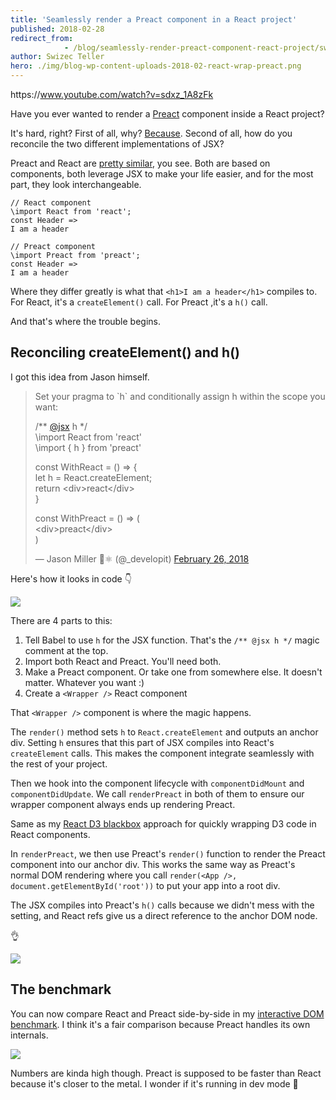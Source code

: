 ```yaml
---
title: 'Seamlessly render a Preact component in a React project'
published: 2018-02-28
redirect_from: 
            - /blog/seamlessly-render-preact-component-react-project/swizec/8224
author: Swizec Teller
hero: ./img/blog-wp-content-uploads-2018-02-react-wrap-preact.png
---
```

https&#x3A;//www.youtube.com/watch?v=sdxz_1A8zFk



Have you ever wanted to render a [Preact](https://preactjs.com/) component inside a React project?



It's hard, right? First of all, why? [Because](https://swizec.com/blog/building-interactive-dom-benchmark-preliminary-results/swizec/8219). Second of all, how do you reconcile the two different implementations of JSX?



Preact and React are [pretty similar](https://github.com/developit/preact/wiki/Differences-to-React), you see. Both are based on components, both leverage JSX to make your life easier, and for the most part, they look interchangeable.



```
// React component
\import React from 'react';
const Header => 
I am a header
```



```
// Preact component
\import Preact from 'preact';
const Header => 
I am a header
```



Where they differ greatly is what that `<h1>I am a header</h1>` compiles to. For React, it's a `createElement()` call. For Preact ,it's a `h()` call.



And that's where the trouble begins.



## Reconciling createElement() and h()



I got this idea from Jason himself.



> Set your pragma to \`h\` and conditionally assign h within the scope you want:  
>   
> /\*\* [@jsx](https://twitter.com/jsx?ref_src=twsrc%5Etfw) h \*/  
> \\import React from 'react'  
> \\import { h } from 'preact'  
>   
> const WithReact = () => {  
> let h = React.createElement;  
> return &lt;div>react&lt;/div>  
> }  
>   
> const WithPreact = () => (  
> &lt;div>preact&lt;/div>  
> )
>
> — Jason Miller 🦊⚛ (@\_developit) [February 26, 2018](https://twitter.com/_developit/status/968143181694033921?ref_src=twsrc%5Etfw)



Here's how it looks in code 👇



![](./img/blog-wp-content-uploads-2018-02-react-wrap-preact.png)



There are 4 parts to this:



1. Tell Babel to use `h` for the JSX function. That's the `/** @jsx h */` magic comment at the top.
2. Import both React and Preact. You'll need both.
3. Make a Preact component. Or take one from somewhere else. It doesn't matter. Whatever you want :)
4. Create a `<Wrapper />` React component



That `<Wrapper />` component is where the magic happens.



The `render()` method sets `h` to `React.createElement` and outputs an anchor div. Setting `h` ensures that this part of JSX compiles into React's `createElement` calls. This makes the component integrate seamlessly with the rest of your project.



Then we hook into the component lifecycle with `componentDidMount` and `componentDidUpdate`. We call `renderPreact` in both of them to ensure our wrapper component always ends up rendering Preact.



Same as my [React D3 blackbox](https://swizec.com/blog/translate-random-d3-example-react/swizec/7765) approach for quickly wrapping D3 code in React components.



In `renderPreact`, we then use Preact's `render()` function to render the Preact component into our anchor div. This works the same way as Preact's normal DOM rendering where you call `render(<App />, document.getElementById('root'))` to put your app into a root div.



The JSX compiles into Preact's `h()` calls because we didn't mess with the setting, and React refs give us a direct reference to the anchor DOM node.



👌



![](./img/media-r0tGmQTClFyms-giphy.gif)



## The benchmark



You can now compare React and Preact side-by-side in my [interactive DOM benchmark](https://dom-benchmark.now.sh/). I think it's a fair comparison because Preact handles its own internals.



![](./img/blog-wp-content-uploads-2018-02-preact-dom.gif)



Numbers are kinda high though. Preact is supposed to be faster than React because it's closer to the metal. I wonder if it's running in dev mode 🤔